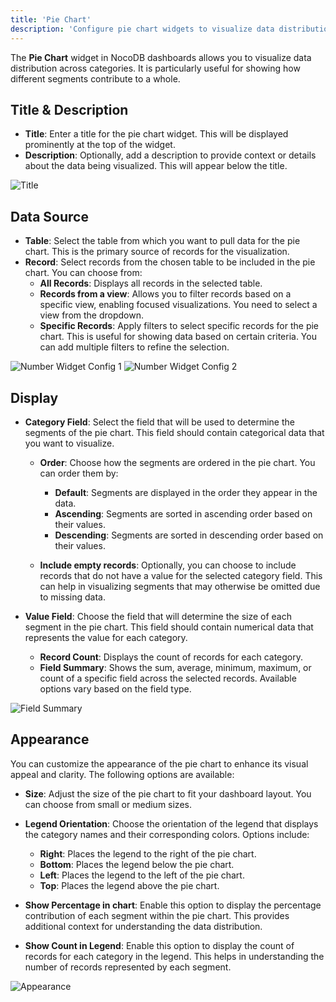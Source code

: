 ```yaml
---
title: 'Pie Chart'
description: 'Configure pie chart widgets to visualize data distribution in your dashboard'
---
```


The **Pie Chart** widget in NocoDB dashboards allows you to visualize data distribution across categories. It is particularly useful for showing how different segments contribute to a whole.

## Title & Description
- **Title**: Enter a title for the pie chart widget. This will be displayed prominently at the top of the widget.
- **Description**: Optionally, add a description to provide context or details about the data being visualized. This will appear below the title.

![Title](/img/v2/dashboards/widget-pie-chart-title.png)

## Data Source
- **Table**: Select the table from which you want to pull data for the pie chart. This is the primary source of records for the visualization.
- **Record**: Select records from the chosen table to be included in the pie chart. You can choose from:
  - **All Records**: Displays all records in the selected table.
  - **Records from a view**: Allows you to filter records based on a specific view, enabling focused visualizations. You need to select a view from the dropdown.
  - **Specific Records**: Apply filters to select specific records for the pie chart. This is useful for showing data based on certain criteria. You can add multiple filters to refine the selection.

<div style={{ display: "flex", gap: "1rem", justifyContent: "center", flexWrap: "wrap" }}>
    <img src="/img/v2/dashboards/widget-number-source-1.png" alt="Number Widget Config 1" style={{ width: "30%", minWidth: "240px", borderRadius: "8px", border: "1px solid #ddd" }} />
    <img src="/img/v2/dashboards/widget-number-source-2.png" alt="Number Widget Config 2" style={{ width: "30%", minWidth: "240px", borderRadius: "8px", border: "1px solid #ddd" }} />
</div>

## Display

- **Category Field**: Select the field that will be used to determine the segments of the pie chart. This field should contain categorical data that you want to visualize.
    - **Order**: Choose how the segments are ordered in the pie chart. You can order them by:
        - **Default**: Segments are displayed in the order they appear in the data.
        - **Ascending**: Segments are sorted in ascending order based on their values.
        - **Descending**: Segments are sorted in descending order based on their values.

    - **Include empty records**: Optionally, you can choose to include records that do not have a value for the selected category field. This can help in visualizing segments that may otherwise be omitted due to missing data.

- **Value Field**: Choose the field that will determine the size of each segment in the pie chart. This field should contain numerical data that represents the value for each category.
    - **Record Count**: Displays the count of records for each category.
    - **Field Summary**: Shows the sum, average, minimum, maximum, or count of a specific field across the selected records. Available options vary based on the field type.

![Field Summary](/img/v2/dashboards/widget-pie-chart-display.png)

## Appearance

You can customize the appearance of the pie chart to enhance its visual appeal and clarity. The following options are available:

- **Size**: Adjust the size of the pie chart to fit your dashboard layout. You can choose from small or medium sizes.

- **Legend Orientation**: Choose the orientation of the legend that displays the category names and their corresponding colors. Options include:
  - **Right**: Places the legend to the right of the pie chart.
  - **Bottom**: Places the legend below the pie chart.
  - **Left**: Places the legend to the left of the pie chart.
  - **Top**: Places the legend above the pie chart.

- **Show Percentage in chart**: Enable this option to display the percentage contribution of each segment within the pie chart. This provides additional context for understanding the data distribution.

- **Show Count in Legend**: Enable this option to display the count of records for each category in the legend. This helps in understanding the number of records represented by each segment.

![Appearance](/img/v2/dashboards/widget-pie-chart-style.png)